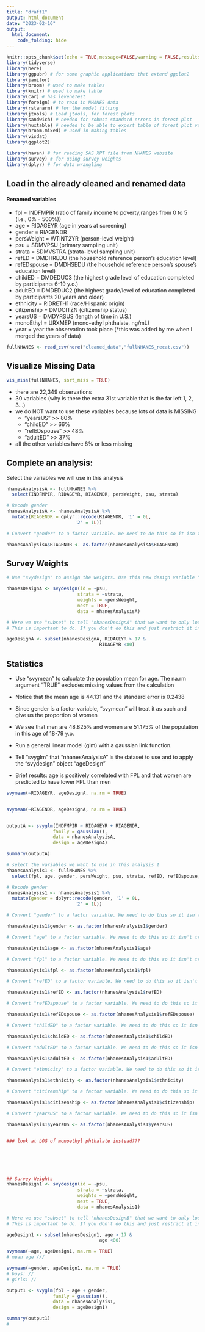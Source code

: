 ```yaml
---
title: "draft1"
output: html_document
date: "2023-02-16"
output: 
  html_document:
    code_folding: hide
---
```


```r
knitr::opts_chunk$set(echo = TRUE,message=FALSE,warning = FALSE,results=FALSE)
library(tidyverse)
library(here)
library(ggpubr) # for some graphic applications that extend ggplot2
library(janitor)
library(broom) # used to make tables
library(knitr) # used to make table
library(car) # has leveneTest 
library(foreign) # to read in NHANES data
library(rstanarm) # for the model fitting
library(jtools) # Load jtools, for forest plots
library(sandwich) # needed for robust standard errors in forest plot
library(huxtable) # needed to be able to export table of forest plot values
library(broom.mixed) # used in making tables
library(visdat)
library(ggplot2)

library(haven) # for reading SAS XPT file from NHANES website
library(survey) # for using survey weights
library(dplyr) # for data wrangling

```

## Load in the already cleaned and renamed data

#### Renamed variables
* fpl = INDFMPIR (ratio of family income to poverty,ranges from 0 to 5 (i.e., 0% - 500%))
* age = RIDAGEYR (age in years at screening)
* gender = RIAGENDR
* persWeight = WTINT2YR (person-level weight)
* psu = SDMVPSU (primary sampling unit)
* strata = SDMVSTRA (strata-level sampling unit)
* refED = DMDHREDU (the household reference person's education level)
* refEDspouse = DMDHSEDU (the household reference person's spouse's education level)
* childED = DMDEDUC3 (the highest grade level of education completed by participants 6-19 y.o.)
* adultED = DMDEDUC2 (the highest grade/level of education completed by participants 20 years and older)
* ethnicity = RIDRETH1 (race/Hispanic origin)
* citizenship = DMDCITZN (citizenship status)
* yearsUS = DMDYRSUS (length of time in U.S.)
* monoEthyl = URXMEP (mono-ethyl phthalate, ng/mL)
* year = year the observation took place (*this was added by me when I merged the years of data)

```r
fullNHANES <- read_csv(here("cleaned_data","fullNHANES_recat.csv")) 
```


## Visualize Missing Data
```r
vis_miss(fullNHANES, sort_miss = TRUE)
```
- there are 22,349 observations
- 30 variables (why is there the extra 31st variable that is the far left 1, 2, 3...)
- we do NOT want to use these variables because lots of data is MISSING
    - "yearsUS" >> 80% 
    - "childED" >> 66%
    - "refEDspouse" >> 48%
    - "adultED" >> 37%
- all the other variables have 8% or less missing



## Complete an analysis:
Select the variables we will use in this analysis

```r
nhanesAnalysisA <- fullNHANES %>% 
  select(INDFMPIR, RIDAGEYR, RIAGENDR, persWeight, psu, strata)

# Recode gender
nhanesAnalysisA <- nhanesAnalysisA %>% 
  mutate(RIAGENDR = dplyr::recode(RIAGENDR, '1' = 0L,
                         '2' = 1L))

# Convert "gender" to a factor variable. We need to do this so it isn't treated as a continuous variable in our analyses

nhanesAnalysisA$RIAGENDR <- as.factor(nhanesAnalysisA$RIAGENDR)

```

## Survey Weights

```r
# Use "svydesign" to assign the weights. Use this new design variable "nhanesDesign" when running analyses

nhanesDesignA <- svydesign(id = ~psu,
                          strata = ~strata,
                          weights = ~persWeight,
                          nest = TRUE,
                          data = nhanesAnalysisA)

# Here we use "subset" to tell "nhanesDesignA" that we want to only look at a specific sub-population (i.e., those age between 18-79 y.o.)
# This is important to do. If you don't do this and just restrict it in a different way, your estimates WON'T HAVE CORRECT SEs

ageDesignA <- subset(nhanesDesignA, RIDAGEYR > 17 & 
                                  RIDAGEYR <80)
```

## Statistics

- Use "svymean" to calculate the population mean for age. The na.rm argument "TRUE" excludes missing values from the calculation
- Notice that the mean age is 44.131 and the standard error is 0.2438

- Since gender is a factor variable, "svymean" will treat it as such and give us the proportion of women
- We see that men are 48.825% and women are 51.175% of the population in this age of 18-79 y.o.

- Run a general linear model (glm) with a gaussian link function. 
- Tell "svyglm" that "nhanesAnalysisA" is the dataset to use and to apply the "svydesign" object "ageDesign"
- Brief results: age is positively correlated with FPL and that women are predicted to have lower FPL than men

```r
svymean(~RIDAGEYR, ageDesignA, na.rm = TRUE)


svymean(~RIAGENDR, ageDesignA, na.rm = TRUE)


outputA <- svyglm(INDFMPIR ~ RIDAGEYR + RIAGENDR,
                 family = gaussian(),
                 data = nhanesAnalysisA,
                 design = ageDesignA)

summary(outputA)

```

```r
# select the variables we want to use in this analysis 1
nhanesAnalysis1 <- fullNHANES %>% 
  select(fpl, age, gender, persWeight, psu, strata, refED, refEDspouse, childED, adultED, ethnicity, citizenship, yearsUS, monoEthyl)

# Recode gender
nhanesAnalysis1 <- nhanesAnalysis1 %>% 
  mutate(gender = dplyr::recode(gender, '1' = 0L,
                         '2' = 1L))

# Convert "gender" to a factor variable. We need to do this so it isn't treated as a continuous variable in our analyses

nhanesAnalysis1$gender <- as.factor(nhanesAnalysis1$gender)

# Convert "age" to a factor variable. We need to do this so it isn't treated as a continuous variable in our analyses

nhanesAnalysis1$age <- as.factor(nhanesAnalysis1$age)

# Convert "fpl" to a factor variable. We need to do this so it isn't treated as a continuous variable in our analyses

nhanesAnalysis1$fpl <- as.factor(nhanesAnalysis1$fpl)

# Convert "refED" to a factor variable. We need to do this so it isn't treated as a continuous variable in our analyses

nhanesAnalysis1$refED <- as.factor(nhanesAnalysis1$refED)

# Convert "refEDspouse" to a factor variable. We need to do this so it isn't treated as a continuous variable in our analyses

nhanesAnalysis1$refEDspouse <- as.factor(nhanesAnalysis1$refEDspouse)

# Convert "childED" to a factor variable. We need to do this so it isn't treated as a continuous variable in our analyses

nhanesAnalysis1$childED <- as.factor(nhanesAnalysis1$childED)

# Convert "adultED" to a factor variable. We need to do this so it isn't treated as a continuous variable in our analyses

nhanesAnalysis1$adultED <- as.factor(nhanesAnalysis1$adultED)

# Convert "ethnicity" to a factor variable. We need to do this so it isn't treated as a continuous variable in our analyses

nhanesAnalysis1$ethnicity <- as.factor(nhanesAnalysis1$ethnicity)

# Convert "citizenship" to a factor variable. We need to do this so it isn't treated as a continuous variable in our analyses

nhanesAnalysis1$citizenship <- as.factor(nhanesAnalysis1$citizenship)

# Convert "yearsUS" to a factor variable. We need to do this so it isn't treated as a continuous variable in our analyses

nhanesAnalysis1$yearsUS <- as.factor(nhanesAnalysis1$yearsUS)


### look at LOG of monoethyl phthalate instead???






## Survey Weights
nhanesDesign1 <- svydesign(id = ~psu,
                          strata = ~strata,
                          weights = ~persWeight,
                          nest = TRUE,
                          data = nhanesAnalysis1)

# Here we use "subset" to tell "nhanesDesignB" that we want to only look at a specific sub-population (i.e., those age less than 18 y.o.)
# This is important to do. If you don't do this and just restrict it in a different way, your estimates WON'T HAVE CORRECT SEs

ageDesign1 <- subset(nhanesDesign1, age > 17 & 
                                  age <80)

svymean(~age, ageDesign1, na.rm = TRUE)
# mean age ///

svymean(~gender, ageDesign1, na.rm = TRUE)
# boys: //
# girls: //

output1 <- svyglm(fpl ~ age + gender,
                 family = gaussian(),
                 data = nhanesAnalysis1,
                 design = ageDesign1)

summary(output1)
#
```

